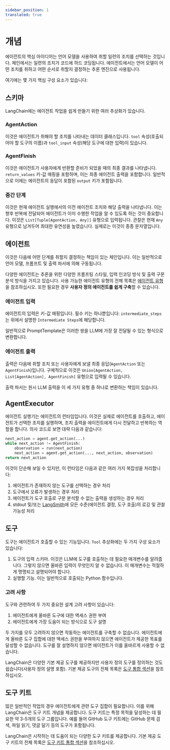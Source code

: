 ```yaml
---
sidebar_position: 1
translated: true
---
```


# 개념

에이전트의 핵심 아이디어는 언어 모델을 사용하여 취할 일련의 조치를 선택하는 것입니다.
체인에서는 일련의 조치가 코드에 하드 코딩됩니다.
에이전트에서는 언어 모델이 어떤 조치를 취하고 어떤 순서로 취할지 결정하는 추론 엔진으로 사용됩니다.

여기에는 몇 가지 핵심 구성 요소가 있습니다:

## 스키마

LangChain에는 에이전트 작업을 쉽게 만들기 위한 여러 추상화가 있습니다.

### AgentAction

이것은 에이전트가 취해야 할 조치를 나타내는 데이터 클래스입니다.
`tool` 속성(호출되어야 할 도구의 이름)과 `tool_input` 속성(해당 도구에 대한 입력)이 있습니다.

### AgentFinish

이것은 에이전트가 사용자에게 반환할 준비가 되었을 때의 최종 결과를 나타냅니다.
`return_values` 키-값 매핑을 포함하며, 이는 최종 에이전트 출력을 포함합니다.
일반적으로 이에는 에이전트의 응답이 포함된 `output` 키가 포함됩니다.

### 중간 단계

이것은 현재 에이전트 실행에서의 이전 에이전트 조치와 해당 출력을 나타냅니다.
이는 향후 반복에 전달되어 에이전트가 이미 수행한 작업을 알 수 있도록 하는 것이 중요합니다.
이것은 `List[Tuple[AgentAction, Any]]` 유형으로 입력됩니다.
관찰은 현재 `Any` 유형으로 남겨두어 최대한 유연성을 높였습니다.
실제로는 이것이 종종 문자열입니다.

## 에이전트

이것은 다음에 어떤 단계를 취할지 결정하는 책임이 있는 체인입니다.
이는 일반적으로 언어 모델, 프롬프트 및 출력 파서에 의해 구동됩니다.

다양한 에이전트는 추론을 위한 다양한 프롬프팅 스타일, 입력 인코딩 방식 및 출력 구문 분석 방식을 가지고 있습니다.
사용 가능한 에이전트 유형의 전체 목록은 [에이전트 유형](/docs/modules/agents/agent_types/)을 참조하십시오.
또한 필요한 경우 **사용자 정의 에이전트를 쉽게 구축**할 수 있습니다.

### 에이전트 입력

에이전트의 입력은 키-값 매핑입니다.
필수 키는 하나뿐입니다: `intermediate_steps`는 위에서 설명한 `Intermediate Steps`에 해당합니다.

일반적으로 PromptTemplate은 이러한 쌍을 LLM에 가장 잘 전달될 수 있는 형식으로 변환합니다.

### 에이전트 출력

출력은 다음에 취할 조치 또는 사용자에게 보낼 최종 응답(`AgentAction` 또는 `AgentFinish`)입니다.
구체적으로 이것은 `Union[AgentAction, List[AgentAction], AgentFinish]` 유형으로 입력될 수 있습니다.

출력 파서는 원시 LLM 출력을 이 세 가지 유형 중 하나로 변환하는 책임이 있습니다.

## AgentExecutor

에이전트 실행기는 에이전트의 런타임입니다.
이것은 실제로 에이전트를 호출하고, 에이전트가 선택한 조치를 실행하며, 조치 출력을 에이전트에게 다시 전달하고 반복하는 역할을 합니다.
의사 코드로 보면 대략 다음과 같습니다:

```python
next_action = agent.get_action(...)
while next_action != AgentFinish:
    observation = run(next_action)
    next_action = agent.get_action(..., next_action, observation)
return next_action
```

이것이 단순해 보일 수 있지만, 이 런타임은 다음과 같은 여러 가지 복잡성을 처리합니다:

1. 에이전트가 존재하지 않는 도구를 선택하는 경우 처리
2. 도구에서 오류가 발생하는 경우 처리
3. 에이전트가 도구 호출로 구문 분석할 수 없는 출력을 생성하는 경우 처리
4. stdout 및/또는 [LangSmith](/docs/langsmith)에 모든 수준(에이전트 결정, 도구 호출)의 로깅 및 관찰 가능성 처리

## 도구

도구는 에이전트가 호출할 수 있는 기능입니다.
`Tool` 추상화에는 두 가지 구성 요소가 있습니다:

1. 도구의 입력 스키마. 이것은 LLM에 도구를 호출하는 데 필요한 매개변수를 알려줍니다. 그렇지 않으면 올바른 입력이 무엇인지 알 수 없습니다. 이 매개변수는 적절하게 명명되고 설명되어야 합니다.
2. 실행할 기능. 이는 일반적으로 호출되는 Python 함수입니다.

### 고려 사항

도구와 관련하여 두 가지 중요한 설계 고려 사항이 있습니다:

1. 에이전트에게 올바른 도구에 대한 액세스 권한 부여
2. 에이전트에게 가장 도움이 되는 방식으로 도구 설명

두 가지를 모두 고려하지 않으면 작동하는 에이전트를 구축할 수 없습니다.
에이전트에게 올바른 도구 집합에 대한 액세스 권한을 부여하지 않으면 에이전트가 제공한 목표를 달성할 수 없습니다.
도구를 잘 설명하지 않으면 에이전트가 이를 올바르게 사용할 수 없습니다.

LangChain은 다양한 기본 제공 도구를 제공하지만 사용자 정의 도구를 정의하는 것도 쉽습니다(사용자 정의 설명 포함).
기본 제공 도구의 전체 목록은 [도구 통합 섹션](/docs/integrations/tools/)을 참조하십시오.

## 도구 키트

많은 일반적인 작업의 경우 에이전트에게 관련 도구 집합이 필요합니다.
이를 위해 LangChain은 도구 키트 개념을 제공합니다. 도구 키트는 특정 목적을 달성하는 데 필요한 약 3-5개의 도구 그룹입니다.
예를 들어 GitHub 도구 키트에는 GitHub 문제 검색, 파일 읽기, 댓글 달기 등의 도구가 포함됩니다.

LangChain은 시작하는 데 도움이 되는 다양한 도구 키트를 제공합니다.
기본 제공 도구 키트의 전체 목록은 [도구 키트 통합 섹션](/docs/integrations/toolkits/)을 참조하십시오.
